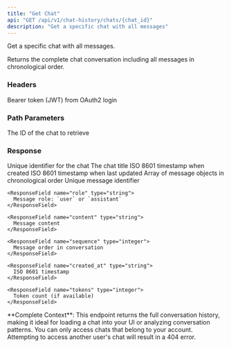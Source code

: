 ```yaml
---
title: "Get Chat"
api: "GET /api/v1/chat-history/chats/{chat_id}"
description: "Get a specific chat with all messages"
---
```


Get a specific chat with all messages.

Returns the complete chat conversation including all messages in chronological order.

### Headers

<ParamField header="Authorization" type="string" required>
  Bearer token (JWT) from OAuth2 login
</ParamField>

### Path Parameters

<ParamField path="chat_id" type="string" required>
  The ID of the chat to retrieve
</ParamField>

### Response

<ResponseField name="id" type="string">
  Unique identifier for the chat
</ResponseField>

<ResponseField name="title" type="string">
  The chat title
</ResponseField>

<ResponseField name="created_at" type="string">
  ISO 8601 timestamp when created
</ResponseField>

<ResponseField name="updated_at" type="string">
  ISO 8601 timestamp when last updated
</ResponseField>

<ResponseField name="messages" type="array">
  Array of message objects in chronological order
  
  <Expandable title="Message Object">
    <ResponseField name="id" type="string">
      Unique message identifier
    </ResponseField>
    
    <ResponseField name="role" type="string">
      Message role: `user` or `assistant`
    </ResponseField>
    
    <ResponseField name="content" type="string">
      Message content
    </ResponseField>
    
    <ResponseField name="sequence" type="integer">
      Message order in conversation
    </ResponseField>
    
    <ResponseField name="created_at" type="string">
      ISO 8601 timestamp
    </ResponseField>
    
    <ResponseField name="tokens" type="integer">
      Token count (if available)
    </ResponseField>
  </Expandable>
</ResponseField>

<Info>
  **Complete Context**: This endpoint returns the full conversation history, making it ideal for loading a chat into your UI or analyzing conversation patterns.
</Info>

<Note>
  You can only access chats that belong to your account. Attempting to access another user's chat will result in a 404 error.
</Note>

